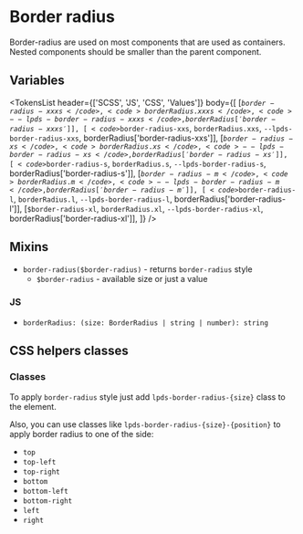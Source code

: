 


<Meta title="Tokens/Border radius" />

# Border radius

Border-radius are used on most components that are used as containers.
Nested components should be smaller than the parent component.

## Variables

<TokensList
  header={['SCSS', 'JS', 'CSS', 'Values']}
  body={[
    [<code>$border-radius-xxxs</code>, <code>borderRadius.xxxs</code>, <code>--lpds-border-radius-xxxs</code>, borderRadius['border-radius-xxxs']],
    [<code>$border-radius-xxs</code>, <code>borderRadius.xxs</code>, <code>--lpds-border-radius-xxs</code>, borderRadius['border-radius-xxs']],
    [<code>$border-radius-xs</code>, <code>borderRadius.xs</code>, <code>--lpds-border-radius-xs</code>, borderRadius['border-radius-xs']],
    [<code>$border-radius-s</code>, <code>borderRadius.s</code>, <code>--lpds-border-radius-s</code>, borderRadius['border-radius-s']],
    [<code>$border-radius-m</code>, <code>borderRadius.m</code>, <code>--lpds-border-radius-m</code>, borderRadius['border-radius-m']],
    [<code>$border-radius-l</code>, <code>borderRadius.l</code>, <code>--lpds-border-radius-l</code>, borderRadius['border-radius-l']],
    [<code>$border-radius-xl</code>, <code>borderRadius.xl</code>, <code>--lpds-border-radius-xl</code>, borderRadius['border-radius-xl']],
  ]}
/>

## Mixins

- `border-radius($border-radius)` - returns `border-radius` style
  - `$border-radius` - available size or just a value

### JS

- `borderRadius: (size: BorderRadius | string | number): string`

## CSS helpers classes

### Classes

To apply `border-radius` style just add `lpds-border-radius-{size}` class to the element.

Also, you can use classes like `lpds-border-radius-{size}-{position}` to apply border radius to one of the side:
- `top`
- `top-left`
- `top-right`
- `bottom`
- `bottom-left`
- `bottom-right`
- `left`
- `right`
